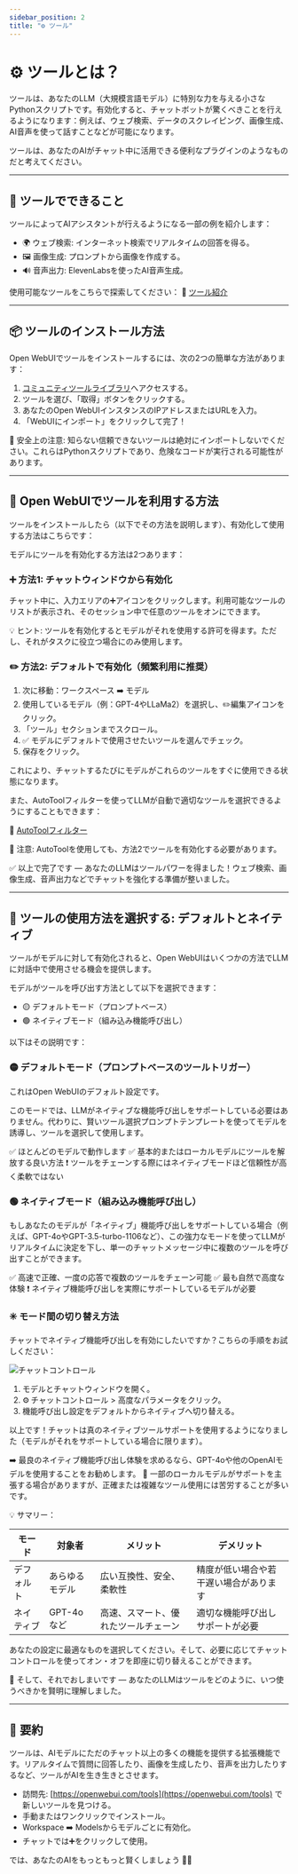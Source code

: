 ```yaml
---
sidebar_position: 2  
title: "⚙️ ツール"  
---
```


# ⚙️ ツールとは？

ツールは、あなたのLLM（大規模言語モデル）に特別な力を与える小さなPythonスクリプトです。有効化すると、チャットボットが驚くべきことを行えるようになります：例えば、ウェブ検索、データのスクレイピング、画像生成、AI音声を使って話すことなどが可能になります。

ツールは、あなたのAIがチャット中に活用できる便利なプラグインのようなものだと考えてください。

---

## 🚀 ツールでできること

ツールによってAIアシスタントが行えるようになる一部の例を紹介します：

- 🌍 ウェブ検索: インターネット検索でリアルタイムの回答を得る。
- 🖼️ 画像生成: プロンプトから画像を作成する。
- 🔊 音声出力: ElevenLabsを使ったAI音声生成。

使用可能なツールをこちらで探索してください：
🧰 [ツール紹介](https://openwebui.com/tools)

---


## 📦 ツールのインストール方法

Open WebUIでツールをインストールするには、次の2つの簡単な方法があります：

1. [コミュニティツールライブラリ](https://openwebui.com/tools)へアクセスする。
2. ツールを選び、「取得」ボタンをクリックする。
3. あなたのOpen WebUIインスタンスのIPアドレスまたはURLを入力。
4. 「WebUIにインポート」をクリックして完了！

🛑 安全上の注意: 知らない信頼できないツールは絶対にインポートしないでください。これらはPythonスクリプトであり、危険なコードが実行される可能性があります。

---


## 🔧 Open WebUIでツールを利用する方法

ツールをインストールしたら（以下でその方法を説明します）、有効化して使用する方法はこちらです：

モデルにツールを有効化する方法は2つあります：

### ➕ 方法1: チャットウィンドウから有効化

チャット中に、入力エリアの➕アイコンをクリックします。利用可能なツールのリストが表示され、そのセッション中で任意のツールをオンにできます。

💡 ヒント: ツールを有効化するとモデルがそれを使用する許可を得ます。ただし、それがタスクに役立つ場合にのみ使用します。

### ✏️ 方法2: デフォルトで有効化（頻繁利用に推奨）
1. 次に移動：ワークスペース ➡️ モデル
2. 使用しているモデル（例：GPT-4やLLaMa2）を選択し、✏️編集アイコンをクリック。
3. 「ツール」セクションまでスクロール。
4. ✅ モデルにデフォルトで使用させたいツールを選んでチェック。
5. 保存をクリック。

これにより、チャットするたびにモデルがこれらのツールをすぐに使用できる状態になります。

また、AutoToolフィルターを使ってLLMが自動で適切なツールを選択できるようにすることもできます：

🔗 [AutoToolフィルター](https://openwebui.com/f/hub/autotool_filter/)

🎯 注意: AutoToolを使用しても、方法2でツールを有効化する必要があります。

✅ 以上で完了です — あなたのLLMはツールパワーを得ました！ウェブ検索、画像生成、音声出力などでチャットを強化する準備が整いました。

---

## 🧠 ツールの使用方法を選択する: デフォルトとネイティブ

ツールがモデルに対して有効化されると、Open WebUIはいくつかの方法でLLMに対話中で使用させる機会を提供します。

モデルがツールを呼び出す方法として以下を選択できます：

- 🟡 デフォルトモード（プロンプトベース）
- 🟢 ネイティブモード（組み込み機能呼び出し）

以下はその説明です：

### 🟡 デフォルトモード（プロンプトベースのツールトリガー）

これはOpen WebUIのデフォルト設定です。

このモードでは、LLMがネイティブな機能呼び出しをサポートしている必要はありません。代わりに、賢いツール選択プロンプトテンプレートを使ってモデルを誘導し、ツールを選択して使用します。

✅ ほとんどのモデルで動作します
✅ 基本的またはローカルモデルにツールを解放する良い方法
❗ ツールをチェーンする際にはネイティブモードほど信頼性が高く柔軟ではない

### 🟢 ネイティブモード（組み込み機能呼び出し）

もしあなたのモデルが「ネイティブ」機能呼び出しをサポートしている場合（例えば、GPT-4oやGPT-3.5-turbo-1106など）、この強力なモードを使ってLLMがリアルタイムに決定を下し、単一のチャットメッセージ中に複数のツールを呼び出すことができます。

✅ 高速で正確、一度の応答で複数のツールをチェーン可能
✅ 最も自然で高度な体験
❗ ネイティブ機能呼び出しを実際にサポートしているモデルが必要

### ✳️ モード間の切り替え方法

チャットでネイティブ機能呼び出しを有効にしたいですか？こちらの手順をお試しください：

![チャットコントロール](/images/features/plugin/tools/chat-controls.png)

1. モデルとチャットウィンドウを開く。
2. ⚙️ チャットコントロール > 高度なパラメータをクリック。
3. 機能呼び出し設定をデフォルトからネイティブへ切り替える。

以上です！チャットは真のネイティブツールサポートを使用するようになりました（モデルがそれをサポートしている場合に限ります）。

➡️ 最良のネイティブ機能呼び出し体験を求めるなら、GPT-4oや他のOpenAIモデルを使用することをお勧めします。
🔎 一部のローカルモデルがサポートを主張する場合がありますが、正確または複雑なツール使用には苦労することが多いです。

💡 サマリー：

| モード | 対象者 | メリット | デメリット |
|----------|----------------------------------|-----------------------------------------|--------------------------------------|
| デフォルト | あらゆるモデル | 広い互換性、安全、柔軟性 | 精度が低い場合や若干遅い場合があります |
| ネイティブ | GPT-4oなど | 高速、スマート、優れたツールチェーン | 適切な機能呼び出しサポートが必要 |

あなたの設定に最適なものを選択してください。そして、必要に応じてチャットコントロールを使ってオン・オフを即座に切り替えることができます。

👏 そして、それでおしまいです — あなたのLLMはツールをどのように、いつ使うべきかを賢明に理解しました。

---

## 🧠 要約

ツールは、AIモデルにただのチャット以上の多くの機能を提供する拡張機能です。リアルタイムで質問に回答したり、画像を生成したり、音声を出力したりするなど、ツールがAIを生き生きとさせます。

- 訪問先: [https://openwebui.com/tools](https://openwebui.com/tools) で新しいツールを見つける。
- 手動またはワンクリックでインストール。
- Workspace ➡️ Modelsからモデルごとに有効化。
- チャットでは➕をクリックして使用。

では、あなたのAIをもっともっと賢くしましょう 🤖✨
